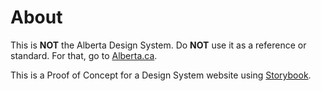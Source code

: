 
<Meta title="Design System/About" />

# About

This is **NOT** the Alberta Design System. Do **NOT** use it as a reference or standard. 
For that, go to [Alberta.ca](https://www.alberta.ca/goa/design-system).

This is a Proof of Concept for a Design System website using
[Storybook](http://www.storybook.js.org).

